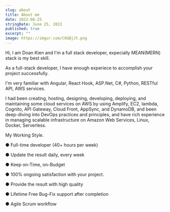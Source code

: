 ```yaml
---
slug: about
title: About me
date: 2022-06-25
stringDate: June 25, 2022
published: true
excerpt: ""
image: https://imgur.com/C6GBjJt.png
---
```


Hi,
I am Doan Kien and I'm a full stack developer, expecially MEAN(MERN) stack is my best skill.

As a full-stack developer, I have enough experiece to accomplish your project successfully.

I'm very familiar with Angular, React Hook, ASP.Net, C#, Python, RESTful API, AWS services.

I had been creating, hosting, designing, developing, deploying, and maintaining some cloud services on AWS by using Amplify, EC2, lambda, Cognito, API Gateway, Cloud Front, AppSync, and DynamoDB, and been deep-diving into DevOps practices and principles, and have rich experience in managing scalable infrastructure on Amazon Web Services, Linux, Docker, Serverless.

My Working Style.

● Full-time developer (40+ hours per week)

● Update the result daily, every week

● Keep on-Time, on-Budget

● 100% ongoing satisfaction with your project.

● Provide the result with high quality

● Lifetime Free Bug-Fix support after completion

● Agile Scrum workflow
